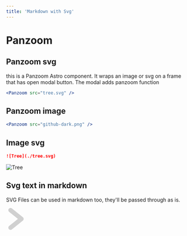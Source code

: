 ```yaml
---
title: 'Markdown with Svg'
---
```


# Panzoom
## Panzoom svg

this is a Panzoom Astro component. It wraps an image or svg on a frame that has open modal button. The modal adds panzoom function

```jsx
<Panzoom src="tree.svg" />
```

<Panzoom src="tree.svg" />

## Panzoom image
```jsx
<Panzoom src="github-dark.png" />
```

<Panzoom src="github-dark.png" />

## Image svg
```markdown
![Tree](./tree.svg)
```

![Tree](./tree.svg)

## Svg text in markdown

SVG Files can be used in markdown too, they'll be passed through as is.

<svg viewBox="0 0 100 100" width="60" height="60" fill="#00000000" xmlns="http://www.w3.org/2000/svg">
    <path d="M 20,10 L 70,50 L 20,90" stroke-width="20px" stroke="#d0d0d0" stroke-linecap="round" stroke-linejoin="round"></path>
</svg>
